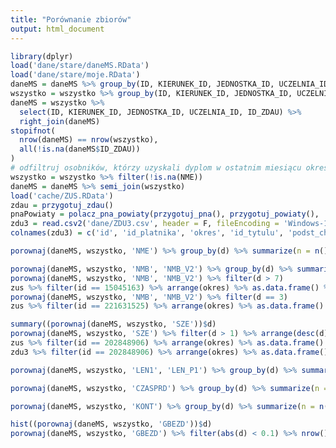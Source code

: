 ```yaml
---
title: "Porównanie zbiorów"
output: html_document
---
```


```r
library(dplyr)
load('dane/stare/daneMS.RData')
load('dane/stare/moje.RData')
daneMS = daneMS %>% group_by(ID, KIERUNEK_ID, JEDNOSTKA_ID, UCZELNIA_ID) %>% mutate(n = n()) %>% filter(n == 1) %>% select(-n)
wszystko = wszystko %>% group_by(ID, KIERUNEK_ID, JEDNOSTKA_ID, UCZELNIA_ID) %>% mutate(n = n()) %>% filter(n == 1) %>% select(-n)
daneMS = wszystko %>% 
  select(ID, KIERUNEK_ID, JEDNOSTKA_ID, UCZELNIA_ID, ID_ZDAU) %>%
  right_join(daneMS)
stopifnot(
  nrow(daneMS) == nrow(wszystko),
  all(!is.na(daneMS$ID_ZDAU))
)
# odfiltruj osobników, którzy uzyskali dyplom w ostatnim miesiącu okresu
wszystko = wszystko %>% filter(!is.na(NME))
daneMS = daneMS %>% semi_join(wszystko) 
load('cache/ZUS.RData')
zdau = przygotuj_zdau()
pnaPowiaty = polacz_pna_powiaty(przygotuj_pna(), przygotuj_powiaty(), '2014-01-01', '2015-03-31')
zdu3 = read.csv2('dane/ZDU3.csv', header = F, fileEncoding = 'Windows-1250', stringsAsFactors = FALSE)
colnames(zdu3) = c('id', 'id_platnika', 'okres', 'id_tytulu', 'podst_chor', 'podst_wyp', 'podst_em', 'podst_zdr', 'limit', 'rsa')
```

```r
porownaj(daneMS, wszystko, 'NME') %>% group_by(d) %>% summarize(n = n())
```

```r
porownaj(daneMS, wszystko, 'NMB', 'NMB_V2') %>% group_by(d) %>% summarize(n = n())
porownaj(daneMS, wszystko, 'NMB', 'NMB_V2') %>% filter(d > 7)
zus %>% filter(id == 15045163) %>% arrange(okres) %>% as.data.frame() %>% select(okres, etat, netat, samoz, bezrob, rentemer, student) # MS najwyraźniej nie wyklucza po rentemer
porownaj(daneMS, wszystko, 'NMB', 'NMB_V2') %>% filter(d == 3)
zus %>% filter(id == 221631525) %>% arrange(okres) %>% as.data.frame() %>% select(okres, etat, netat, samoz, bezrob, rentemer, student) # MS najwyraźniej nie wyklucza po samoz
```

```r
summary((porownaj(daneMS, wszystko, 'SZE'))$d)
porownaj(daneMS, wszystko, 'SZE') %>% filter(d > 1) %>% arrange(desc(d))
zus %>% filter(id == 202848906) %>% arrange(okres) %>% as.data.frame() %>% select(id, okres, etat, podst) %>% left_join(zdau %>% select(id, data_zak))
zdu3 %>% filter(id == 202848906) %>% arrange(okres) %>% as.data.frame() %>% left_join(zdau %>% select(id, data_zak))
```

```r
porownaj(daneMS, wszystko, 'LEN1', 'LEN_P1') %>% group_by(d) %>% summarize(n = n())
```

```r
porownaj(daneMS, wszystko, 'CZASPRD') %>% group_by(d) %>% summarize(n = n())
```

```r
porownaj(daneMS, wszystko, 'KONT') %>% group_by(d) %>% summarize(n = n())
```

```r
hist((porownaj(daneMS, wszystko, 'GBEZD'))$d)
porownaj(daneMS, wszystko, 'GBEZD') %>% filter(abs(d) < 0.1) %>% nrow()
```